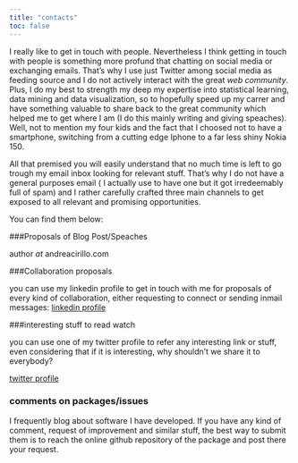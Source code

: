 ```yaml
---
title: "contacts"
toc: false
---
```


I really like to get in touch with people. Nevertheless I think getting in touch with people is something more profund that chatting on social media or exchanging emails.
That's why I use just Twitter among social media as feeding source and I do not actively interact with the great *web community*.
Plus, I do my best to strength my deep my expertise into statistical learning, data mining and data visualization, so to hopefully speed up my carrer and have something valuable to share back to the great community which helped me to get where I am (I do this mainly writing and giving speaches). 
Well, not to mention my four kids and the fact that I choosed not to have a smartphone, switching from a cutting edge Iphone to a far less shiny Nokia 150. 

All that premised you will easily understand that no much time is left to go trough my email inbox looking for relevant stuff.
That's why I do not have a general purposes email ( I actually use to have one but it got irredeemably full of spam) and I rather carefully crafted three main channels to get exposed to all relevant and promising opportunities. 

You can find them below:

###Proposals of Blog Post/Speaches

author _at_ andreacirillo.com

###Collaboration proposals

you can use my linkedin profile to get in touch with me for proposals of every kind of collaboration, either requesting to connect or sending inmail messages:
[linkedin profile](https://www.linkedin.com/in/cirilloandrea/)

###interesting stuff to read watch

you can use one of my twitter profile to refer any interesting link or stuff, even considering that if it is interesting, why shouldn't we share it to everybody?

[twitter profile](https://twitter.com/AndreaCirilloAC)

### comments on packages/issues

I frequently blog about software I have developed. If you have any kind of comment, request of improvement and similar stuff, the best way to submit them is to reach the online github repository of the package and post there your request.
